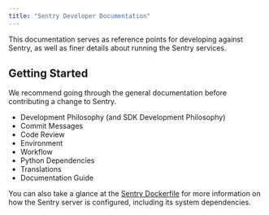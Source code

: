 ```yaml
---
title: "Sentry Developer Documentation"
---
```


This documentation serves as reference points for developing against Sentry, as well as finer details about running the Sentry services.

## Getting Started

We recommend going through the general documentation before contributing a change to Sentry.

- <Link to="/philosophy/">Development Philosophy</Link> (and <Link to="/sdk/philosophy/">SDK Development Philosophy</Link>)
- <Link to="/commit-messages/">Commit Messages</Link>
- <Link to="/code-review/">Code Review</Link>
- <Link to="/environment/">Environment</Link>
- <Link to="/workflow/">Workflow</Link>
- <Link to="/python-dependencies/">Python Dependencies</Link>
- <Link to="/translations/">Translations</Link>
- <Link to="/docs/">Documentation Guide</Link>

You can also take a glance at the [Sentry Dockerfile](https://github.com/getsentry/sentry/blob/master/docker/Dockerfile) for more information on how the Sentry server is configured, including its system dependencies.
